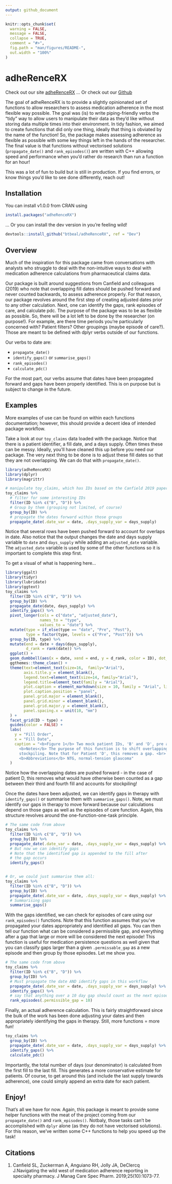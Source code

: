 ```yaml
---
output: github_document
---
```


<!-- README.md is generated from README.Rmd. Please edit that file -->

```r
knitr::opts_chunk$set(
  warning = FALSE,
  message = FALSE,
  collapse = TRUE,
  comment = "#>",
  fig.path = "man/figures/README-",
  out.width = "100%"
)
```

# adheRenceRX

Check out our site [adheRenceRX](https://btbeal.github.io/adheRenceRX/)
... Or check out our [Github](https://github.com/btbeal/adheRenceRX/tree/master)
<!-- badges: start -->
<!-- badges: end -->

The goal of adheRenceRX is to provide a slightly opinionated set of functions to allow researchers to assess medication adherence in the most flexible way possible. The goal was (is) to write piping-friendly verbs the "tidy" way to allow users to manipulate their data as they'd like without storing data multiple times into their environment. In tidy fashion, we aimed to create functions that did only one thing, ideally that thing is obviated by the name of the function! So, the package makes assessing adherence as flexible as possible with some key things left in the hands of the researcher. The final value is that functions without vectorised solutions (`propagate_date()` and `rank_episodes()`) are written with C++ allowing speed and performance when you'd rather do research than run a function for an hour!  
  
This was a lot of fun to build but is still in production. If you find errors, or know things you'd like to see done differently, reach out!

## Installation

You can install v1.0.0 from CRAN using

``` r
install.packages("adheRenceRX")
```

... Or you can install the dev version in you're feeling wild!

```r
devtools::install_github("btbeal/adheRenceRX", ref = "Dev")
```
  

## Overview

Much of the inspiration for this package came from conversations with analysts who struggle to deal with the non-intuitive ways to deal with medication adherence calculations from pharmaceutical claims data.  
  
Our package is built around suggestions from Canfield and colleagues (2019) who note that overlapping fill dates should be pushed forward and never counted backwards, to assess adherence properly. For that reason, our package revolves around the first step of creating adjusted dates prior to any other calculation. Next, one can identify the gaps, rank episodes of care, and calculate pdc. The purpose of the package was to be as flexible as possible. So, there will be a lot left to be done by the researcher (on purpose!). For example, are there time periods you're particularly concerned with? Patient filters? Other groupings (maybe episode of care?). Those are meant to be defined with dplyr verbs outside of our functions.
  
Our verbs to date are:  
  
  - `propagate_date()`
  - `identify_gaps()` or `summarise_gaps()`
  - `rank_episodes()`
  - `calculate_pdc()`

For the most part, our verbs assume that dates have been propagated forward and gaps have been properly identified. This is on purpose but is subject to change in the future.  

## Examples

More examples of use can be found on within each functions documentation; however, this should provide a decent idea of intended package workflow.  
  
Take a look at our `toy_claims` data loaded with the package. Notice that there is a patient identifier, a fill date, and a days supply. Often times these can be messy. Ideally, you'll have cleaned this up before you need our package. The very next thing to be done is to adjust these fill dates so that they are not overlapping. We can do that with `propagate_date()`.
  

```r
library(adheRenceRX)
library(dplyr)
library(magrittr)

# manipulate toy_claims, which has IDs based on the Canfield 2019 paper 
toy_claims %>% 
  # filter for some interesting IDs
  filter(ID %in% c("B", "D")) %>% 
  # Group by them (grouping not limited, of course)
  group_by(ID) %>% 
  # propagate the dates forward within those groups
  propagate_date(.date_var = date, .days_supply_var = days_supply)
```
  
Notice that several rows have been pushed forward to account for overlaps in date. Also notice that the output changes the date and days supply variable to `date` and `days_supply` while adding an `adjusted_date` variable. The `adjusted_date` variable is used by some of the other functions so it is important to complete this step first.  
  
To get a visual of what is happening here...
  
```r
library(ggalt)
library(tidyr)
library(lubridate)
library(ggtext)
toy_claims %>% 
  filter(ID %in% c("B", "D")) %>% 
  group_by(ID) %>% 
  propagate_date(date, days_supply) %>% 
  identify_gaps() %>% 
  pivot_longer(cols = c("date", "adjusted_date"), 
               names_to = "type", 
               values_to = "date") %>% 
  mutate(type = if_else(type == "date", "Pre", "Post"),
         type = factor(type, levels = c("Pre", "Post"))) %>% 
  group_by(ID, type) %>% 
  mutate(end = date + days(days_supply),
         d_rank = rank(date)) %>% 
  ggplot() +
  geom_dumbbell(aes(x = date, xend = end, y = d_rank, color = ID), dot_guide = TRUE) +
  ggthemes::theme_clean() +
  theme(text=element_text(size=16,  family="Arial"),
        axis.title.y = element_blank(),
        legend.text=element_text(size=14, family="Arial"),
        legend.title=element_text(family = "Arial"),
        plot.caption = element_markdown(size = 10, family = "Arial", lineheight = 1.2, hjust = 0),
        plot.caption.position = "panel",
        panel.grid.major = element_blank(),
        panel.grid.minor = element_blank(),
        panel.grid.major.y = element_blank(),
        panel.spacing.x = unit(10, "mm")
  ) +
  facet_grid(ID ~ type) +
  guides(color = FALSE) +
  labs(
    y = "Fill Order",
    x = "Fill Date",
    caption = "<b>Figure 1</b> Two mock patient IDs, 'B' and 'D', pre and post fill-date adjustments<br>
      <b>Notes</b> The purpose of this function is to shift overlapping dates forward to account for <br>
      stockpiling. Note that for Patient 'D', this removes a gap. <br>
      <b>Abbreviations</b> NTG, normal-tension glaucoma"
  )
```
  
Notice how the overlapping dates are pushed forward - in the case of patient D, this removes what would have otherwise been counted as a gap between their third and fourth fill and accounts for stockpiling!  
  
Once the dates have been adjusted, we can identify gaps in therapy with `identify_gaps()` or summarise them with `summarise_gaps()`. Note, we must identify our gaps in therapy to move forward because our calculations depend on those gaps as well as the episodes of care function. Again, this structure revolves around the one-function-one-task principle.  

```r
# The same code from above
toy_claims %>% 
  filter(ID %in% c("B", "D")) %>% 
  group_by(ID) %>% 
  propagate_date(.date_var = date, .days_supply_var = days_supply) %>% 
  # But now we can identify gaps
  # Note that the identified gap is appended to the fill after
  # the gap occurs
  identify_gaps()


# Or, we could just summarise them all:
toy_claims %>% 
  filter(ID %in% c("B", "D")) %>% 
  group_by(ID) %>% 
  propagate_date(.date_var = date, .days_supply_var = days_supply) %>% 
  # Summarising gaps
  summarise_gaps()
```

With the gaps identified, we can check for episodes of care using our `rank_episodes()` functions. Note that this function assumes that you've propagated your dates appropriately and identified all gaps. You can then tell our function what can be considered a permissible gap, and everything after a gap that large or more will be considered the next episode! This function is useful for medication persistence questions as well given that you can classify gaps larger than a given `.permissable_gap` as a new episode and then group by those episodes. Let me show you.  
  
```r
# The same code from above
toy_claims %>% 
  filter(ID %in% c("B", "D")) %>% 
  group_by(ID) %>% 
  # Must propagate the date AND identify gaps in this workflow
  propagate_date(.date_var = date, .days_supply_var = days_supply) %>% 
  identify_gaps() %>% 
  # say that anything over a 10 day gap should count as the next episode
  rank_episodes(.permissible_gap = 10)
```
  
Finally, an actual adherence calculation. This is fairly straightforward since the bulk of the work has been done adjusting your dates and then appropriately identifying the gaps in therapy. Still, more functions = more fun!  
  
```r
toy_claims %>% 
  group_by(ID) %>% 
  propagate_date(.date_var = date, .days_supply_var = days_supply) %>% 
  identify_gaps() %>% 
  calculate_pdc()
```

Importantly, the total number of days (our denominator) is calculated from the first fill to the last fill. This generates a more conservative estimate for patients. Of course, to get around this (and include the last supply towards adherence), one could simply append an extra date for each patient.

## Enjoy!

That's all we have for now. Again, this package is meant to provide some helper functions with the meat of the project coming from our `propagate_date()` and `rank_episodes()`. Notbaly, those tasks can't be accomplished with `dplyr` alone (as they do not have vectorised solutions). For this reason, we've written some C++ functions to help you speed up the task!  
  
## Citations
  
  1. Canfield SL, Zuckerman A, Anguiano RH, Jolly JA, DeClercq J.Navigating the wild west of medication adherence reporting in specialty pharmacy. J Manag Care Spec Pharm. 2019;25(10):1073-77.